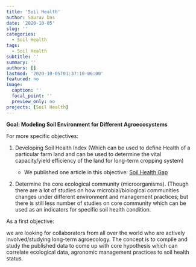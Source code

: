 ```yaml
---
title: 'Soil Health'
author: Saurav Das
date: '2020-10-05'
slug: ''
categories:
  - Soil Health
tags:
  - Soil Health
subtitle: ''
summary: ''
authors: []
lastmod: '2020-10-05T01:37:10-06:00'
featured: no
image:
  caption: ''
  focal_point: ''
  preview_only: no
projects: [Soil Health]
---
```

<b> Goal: Modeling Soil Environment for Different Agroecosystems </b>

For more specific objectives:

1. Developing Soil Health Index (Which can be used to define Health of a particular farm land and can be used to determine the vital capacity/yield efficiency of the land for long-term cropping system)

    * We published one article in this objective: [Soil Health Gap](https://www.sciencedirect.com/science/article/pii/S2351989420305680)

2. Determine the core ecological community (microorganisms). (Though there are a lot of studies on how microbial/biological communities changes under different environment and management practices; but there is still less number of studies on core community which can be used as an indicators for specific soil health condition.

As a first objective:

we are looking for collaborators from all over the world who are actively involved/studying long-term agroecology. The concept is to compile and study the published data to come up with core hypothesis which can correlate ecological data, agronomic management practices to soil health status.



